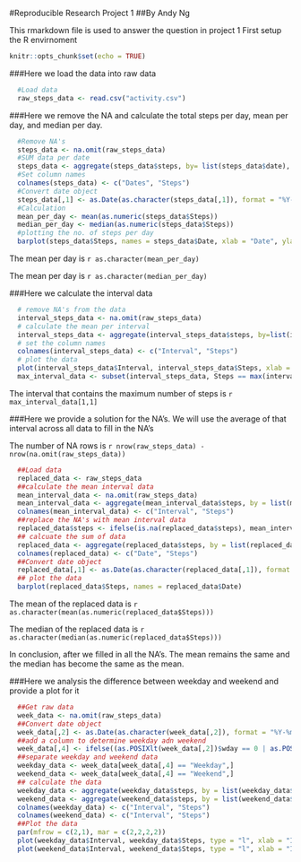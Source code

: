 #Reproducible Research Project 1
##By Andy Ng

This rmarkdown file is used to answer the question in project 1
First setup the R envirnoment
```{r setup, include=FALSE}
knitr::opts_chunk$set(echo = TRUE)
```

###Here we load the data into raw data
```{r load data}
  #Load data
  raw_steps_data <- read.csv("activity.csv")
```

###Here we remove the NA and calculate the total steps per day, mean per day, and median per day.
```{r no. of steps}
  
  #Remove NA's
  steps_data <- na.omit(raw_steps_data)
  #SUM data per date
  steps_data <- aggregate(steps_data$steps, by= list(steps_data$date), FUN = sum)
  #Set column names
  colnames(steps_data) <- c("Dates", "Steps")
  #Convert date object
  steps_data[,1] <- as.Date(as.character(steps_data[,1]), format = "%Y-%m-%d")
  #Calculation
  mean_per_day <- mean(as.numeric(steps_data$Steps))
  median_per_day <- median(as.numeric(steps_data$Steps))
  #plotting the no. of steps per day
  barplot(steps_data$Steps, names = steps_data$Date, xlab = "Date", ylab = "No. of Steps", main = "Number of steps per day")
```


The mean per day is `r as.character(mean_per_day)`

The mean per day is `r as.character(median_per_day)`

###Here we calculate the interval data
```{r 5 minutes interval plot}
  # remove NA's from the data
  interval_steps_data <- na.omit(raw_steps_data)
  # calculate the mean per interval
  interval_steps_data <- aggregate(interval_steps_data$steps, by=list(interval_steps_data$interval), FUN = mean)
  # set the column names
  colnames(interval_steps_data) <- c("Interval", "Steps")
  # plot the data
  plot(interval_steps_data$Interval, interval_steps_data$Steps, xlab = "Interval", ylab = "No. of steps", main = "Number of steps by interval across all days", type = "l")
  max_interval_data <- subset(interval_steps_data, Steps == max(interval_steps_data$Steps))
```

The interval that contains the maximum number of steps is `r max_interval_data[1,1]`

###Here we provide a solution for the NA's. We will use the average of that interval across all data to fill in the NA's

The number of NA rows is `r nrow(raw_steps_data) - nrow(na.omit(raw_steps_data))`

```{r replace missing value}
  ##Load data
  replaced_data <- raw_steps_data
  ##calculate the mean interval data
  mean_interval_data <- na.omit(raw_steps_data)
  mean_interval_data <- aggregate(mean_interval_data$steps, by = list(mean_interval_data$interval), FUN = mean)
  colnames(mean_interval_data) <- c("Interval", "Steps")
  ##replace the NA's with mean interval data
  replaced_data$steps <- ifelse(is.na(replaced_data$steps), mean_interval_data$Steps[mean_interval_data$Interval %in% replaced_data$interval], replaced_data$steps)
  ## calcuate the sum of data
  replaced_data <- aggregate(replaced_data$steps, by = list(replaced_data$date), FUN = sum)
  colnames(replaced_data) <- c("Date", "Steps")
  ##Convert date object
  replaced_data[,1] <- as.Date(as.character(replaced_data[,1]), format = "%Y-%m-%d")
  ## plot the data
  barplot(replaced_data$Steps, names = replaced_data$Date)
```

The mean of the replaced data is `r as.character(mean(as.numeric(replaced_data$Steps)))`

The median of the replaced data is `r as.character(median(as.numeric(replaced_data$Steps)))`

In conclusion, after we filled in all the NA's. The mean remains the same and the median has become the same as the mean.

###Here we analysis the difference between weekday and weekend and provide a plot for it

```{r weekday weekend analysis}
  ##Get raw data
  week_data <- na.omit(raw_steps_data)
  ##Convert date object
  week_data[,2] <- as.Date(as.character(week_data[,2]), format = "%Y-%m-%d")
  ##add a column to determine weekday adn weekend
  week_data[,4] <- ifelse((as.POSIXlt(week_data[,2])$wday == 0 | as.POSIXlt(week_data[,2])$wday == 6), "Weekend", "Weekday")
  ##separate weekday and weekend data
  weekday_data <- week_data[week_data[,4] == "Weekday",]
  weekend_data <- week_data[week_data[,4] == "Weekend",]
  ## calculate the data
  weekday_data <- aggregate(weekday_data$steps, by = list(weekday_data$interval), FUN = mean)
  weekend_data <- aggregate(weekend_data$steps, by = list(weekend_data$interval), FUN = mean)
  colnames(weekday_data) <- c("Interval", "Steps")
  colnames(weekend_data) <- c("Interval", "Steps")
  ##Plot the data
  par(mfrow = c(2,1), mar = c(2,2,2,2))
  plot(weekday_data$Interval, weekday_data$Steps, type = "l", xlab = "Interval", ylab = "No. of steps", main = "Weekday Data")
  plot(weekend_data$Interval, weekend_data$Steps, type = "l", xlab = "Interval", ylab = "No. of steps", main = "Weekend Data")
```